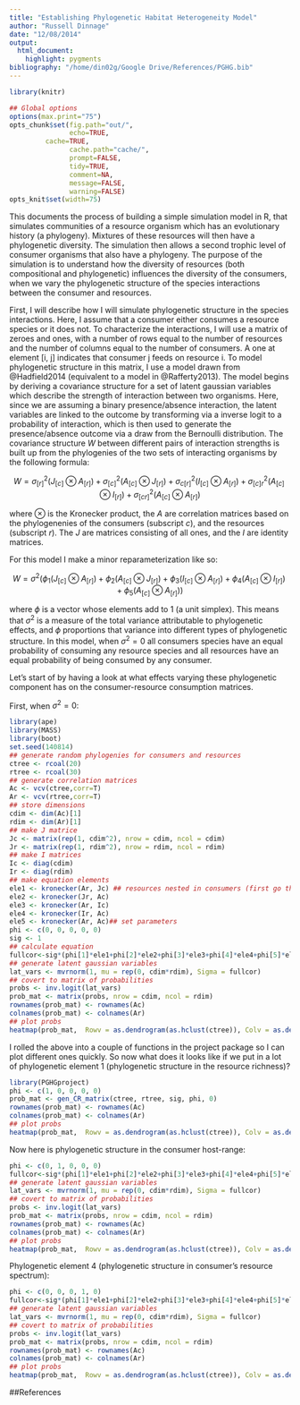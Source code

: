 ```yaml
---
title: "Establishing Phylogenetic Habitat Heterogeneity Model"
author: "Russell Dinnage"
date: "12/08/2014"
output: 
  html_document:
    highlight: pygments
bibliography: "/home/din02g/Google Drive/References/PGHG.bib"
---
```


```r
library(knitr)

## Global options
options(max.print="75")
opts_chunk$set(fig.path="out/",
               echo=TRUE,
         cache=TRUE,
               cache.path="cache/",
               prompt=FALSE,
               tidy=TRUE,
               comment=NA,
               message=FALSE,
               warning=FALSE)
opts_knit$set(width=75)
```

This documents the process of building a simple simulation model in R, that simulates communities of a resource organism which has an evolutionary history (a phylogeny). Mixtures of these resources will then have a phylogenetic diversity. The simulation then allows a second trophic level of consumer organisms that also have a phylogeny. The purpose of the simulation is to understand how the diversity of resources (both compositional and phylogenetic) influences the diversity of the consumers, when we vary the phylogenetic structure of the species interactions between the consumer and resources. 

First, I will describe how I will simulate phylogenetic structure in the species interactions. Here, I assume that a consumer either consumes a resource species or it does not. To characterize the interactions, I will use a matrix of zeroes and ones, with a number of rows equal to the number of resources and the number of columns equal to the number of consumers. A one at element [i, j] indicates that consumer j feeds on resource i. To model phylogenetic structure in this matrix, I use a model drawn from @Hadfield2014 (equivalent to a model in @Rafferty2013). The model begins by deriving a covariance structure for a set of latent gaussian variables which describe the strength of interaction between two organisms. Here, since we are assuming a binary presence/absence interaction, the latent variables are linked to the outcome by transforming via a inverse logit to a probability of interaction, which is then used to generate the presence/absence outcome via a draw from the Bernoulli distribution. The covariance structure $W$ between different pairs of interaction strengths is built up from the phylogenies of the two sets of interacting organisms by the following formula:

$$ W = \sigma ^{2}_{[r]} \left (J_{[c]}\otimes A_{[r]}   \right ) + 
\sigma ^{2}_{[c]} \left (A_{[c]}\otimes J_{[r]}   \right ) +
\sigma ^{2}_{c[r]} \left (I_{[c]}\otimes A_{[r]}   \right ) +
\sigma ^{2}_{[c]r} \left (A_{[c]}\otimes I_{[r]}   \right ) +
\sigma ^{2}_{[cr]} \left (A_{[c]}\otimes A_{[r]}   \right ) $$

where $\otimes$ is the Kronecker product, the $A$ are correlation matrices based on the phylogenenies of the consumers (subscript $c$), and the resources (subscript $r$). The $J$ are matrices consisting of all ones, and the $I$ are identity matrices.

For this model I make a minor reparameterization like so:

$$ W = \sigma ^{2} \left (\phi_{1}\left (J_{[c]}\otimes A_{[r]}   \right ) + 
\phi_{2} \left (A_{[c]}\otimes J_{[r]}   \right ) +
\phi_{3} \left (I_{[c]}\otimes A_{[r]}   \right ) +
\phi_{4} \left (A_{[c]}\otimes I_{[r]}   \right ) +
\phi_{5} \left (A_{[c]}\otimes A_{[r]}   \right ) \right ) $$

where $\phi$ is a vector whose elements add to 1 (a unit simplex). This means that $\sigma ^{2}$ is a measure of the total variance attributable to phylogenetic effects, and $\phi$ proportions that variance into different types of phylogenetic structure. In this model, when $\sigma ^{2} = 0$ all consumers species have an equal probability of consuming any resource species and all resources have an equal probability of being consumed by any consumer.

Let's start of by having a look at what effects varying these phylogenetic component has on the consumer-resource consumption matrices.

First, when $\sigma ^{2} = 0$:

```r
library(ape)
library(MASS)
library(boot)
set.seed(140814)
## generate random phylogenies for consumers and resources
ctree <- rcoal(20)
rtree <- rcoal(30)
## generate correlation matrices
Ac <- vcv(ctree,corr=T)
Ar <- vcv(rtree,corr=T)
## store dimensions
cdim <- dim(Ac)[1]
rdim <- dim(Ar)[1]
## make J matrice
Jc <- matrix(rep(1, cdim^2), nrow = cdim, ncol = cdim)
Jr <- matrix(rep(1, rdim^2), nrow = rdim, ncol = rdim)
## make I matrices
Ic <- diag(cdim)
Ir <- diag(rdim)
## make equation elements
ele1 <- kronecker(Ar, Jc) ## resources nested in consumers (first go through all hosts for parasite 1, then all hosts for parasite 2, etc.)
ele2 <- kronecker(Jr, Ac)
ele3 <- kronecker(Ar, Ic)
ele4 <- kronecker(Ir, Ac)
ele5 <- kronecker(Ar, Ac)## set parameters
phi <- c(0, 0, 0, 0, 0)
sig <- 1
## calculate equation
fullcor<-sig*(phi[1]*ele1+phi[2]*ele2+phi[3]*ele3+phi[4]*ele4+phi[5]*ele5)
## generate latent gaussian variables
lat_vars <- mvrnorm(1, mu = rep(0, cdim*rdim), Sigma = fullcor)
## covert to matrix of probabilities
probs <- inv.logit(lat_vars)
prob_mat <- matrix(probs, nrow = cdim, ncol = rdim)
rownames(prob_mat) <- rownames(Ac)
colnames(prob_mat) <- colnames(Ar)
## plot probs
heatmap(prob_mat,  Rowv = as.dendrogram(as.hclust(ctree)), Colv = as.dendrogram(as.hclust(rtree)), labRow = ctree$tip.label, labCol = rtree$tip.label, scale="none", margins = c(5, 6), font.axis = 3, col = rev(grey(seq(0, 1, length = max(prob_mat)))), cexRow = 1, cexCol = 1) 
```

I rolled the above into a couple of functions in the project package so I can plot different ones quickly.
So now what does it looks like if we put in a lot of phylogenetic element 1 (phylogenetic structure in the resource richness)?

```r
library(PGHGproject)
phi <- c(1, 0, 0, 0, 0)
prob_mat <- gen_CR_matrix(ctree, rtree, sig, phi, 0)
rownames(prob_mat) <- rownames(Ac)
colnames(prob_mat) <- colnames(Ar)
## plot probs
heatmap(prob_mat,  Rowv = as.dendrogram(as.hclust(ctree)), Colv = as.dendrogram(as.hclust(rtree)), labRow = ctree$tip.label, labCol = rtree$tip.label, scale="none", margins = c(5, 6), font.axis = 3, cexRow = 1, cexCol = 1, col = rev(grey(seq(0, 1, length = 50)))) 
```

Now here is phylogenetic structure in the consumer host-range:

```r
phi <- c(0, 1, 0, 0, 0)
fullcor<-sig*(phi[1]*ele1+phi[2]*ele2+phi[3]*ele3+phi[4]*ele4+phi[5]*ele5)
## generate latent gaussian variables
lat_vars <- mvrnorm(1, mu = rep(0, cdim*rdim), Sigma = fullcor)
## covert to matrix of probabilities
probs <- inv.logit(lat_vars)
prob_mat <- matrix(probs, nrow = cdim, ncol = rdim)
rownames(prob_mat) <- rownames(Ac)
colnames(prob_mat) <- colnames(Ar)
## plot probs
heatmap(prob_mat,  Rowv = as.dendrogram(as.hclust(ctree)), Colv = as.dendrogram(as.hclust(rtree)), labRow = ctree$tip.label, labCol = rtree$tip.label, scale="none", margins = c(5, 6), font.axis = 3, cexRow = 1, cexCol = 1, col = rev(grey(seq(0, 1, length = 50)))) 
```

Phylogenetic element 4 (phylogenetic structure in consumer's resource spectrum):

```r
phi <- c(0, 0, 0, 1, 0)
fullcor<-sig*(phi[1]*ele1+phi[2]*ele2+phi[3]*ele3+phi[4]*ele4+phi[5]*ele5)
## generate latent gaussian variables
lat_vars <- mvrnorm(1, mu = rep(0, cdim*rdim), Sigma = fullcor)
## covert to matrix of probabilities
probs <- inv.logit(lat_vars)
prob_mat <- matrix(probs, nrow = cdim, ncol = rdim)
rownames(prob_mat) <- rownames(Ac)
colnames(prob_mat) <- colnames(Ar)
## plot probs
heatmap(prob_mat,  Rowv = as.dendrogram(as.hclust(ctree)), Colv = as.dendrogram(as.hclust(rtree)), labRow = ctree$tip.label, labCol = rtree$tip.label, scale="none", margins = c(5, 6), font.axis = 3, cexRow = 1, cexCol = 1, col = rev(grey(seq(0, 1, length = 50)))) 
```

##References
